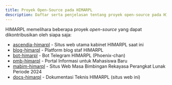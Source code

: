```yaml
---
title: Proyek Open-Source pada HIMARPL
description: Daftar serta penjelasan tentang proyek open-source pada HIMARPL
---
```


HIMARPL memelihara beberapa proyek _open-source_ yang dapat dikontribusikan oleh siapa saja:

- [ascendia-himarpl](https://github.com/himarplupi/ascendia-himarpl) - Situs web utama kabinet HIMARPL saat ini
- [blog-himarpl](https://github.com/himarplupi/blog-himarpl) - Platform blog staf HIMARPL
- [bot-himarpl](https://github.com/himarplupi/bot-himarpl) - Bot Telegram HIMARPL (Phoenix-chan)
- [pmb-himarpl](https://github.com/himarplupi/pmb-himarpl) - Portal Informasi untuk Mahasiswa Baru
- [mabim-himarpl](https://github.com/himarplupi/mabim-himarpl) - Situs Web Masa Bimbingan Rekayasa Perangkat Lunak Periode 2024
- [docs-himarpl](https://github.com/himarplupi/docs-himarpl) - Dokumentasi Teknis HIMARPL (situs web ini)
